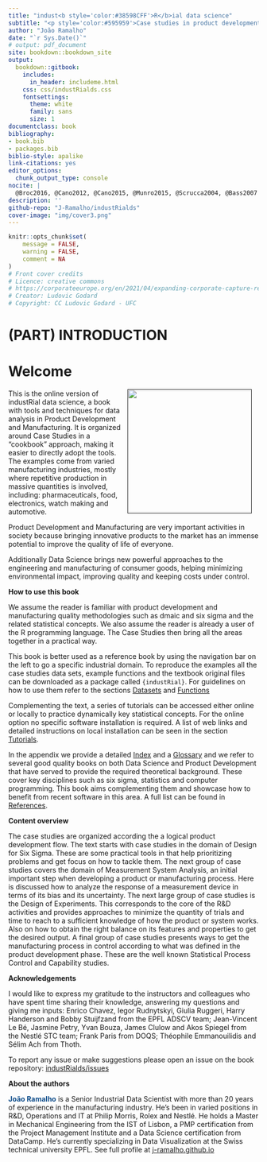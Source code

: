 ```yaml
--- 
title: "indust<b style='color:#38598CFF'>R</b>ial data science"
subtitle: "<p style='color:#595959'>Case studies in product development and manufacturing</p>"
author: "João Ramalho"
date: "`r Sys.Date()`"
# output: pdf_document
site: bookdown::bookdown_site
output:
  bookdown::gitbook:
    includes:
      in_header: includeme.html
    css: css/industRialds.css
    fontsettings:
      theme: white
      family: sans
      size: 1
documentclass: book
bibliography:
- book.bib
- packages.bib
biblio-style: apalike
link-citations: yes
editor_options:
  chunk_output_type: console
nocite: |
  @Broc2016, @Cano2012, @Cano2015, @Munro2015, @Scrucca2004, @Bass2007
description: ''
github-repo: "J-Ramalho/industRialds"
cover-image: "img/cover3.png"
---
```


```r
knitr::opts_chunk$set(
	message = FALSE,
	warning = FALSE,
	comment = NA
)
# Front cover credits
# Licence: creative commons
# https://corporateeurope.org/en/2021/04/expanding-corporate-capture-research-new-eu-joint-undertakings
# Creator: Ludovic Godard 
# Copyright: CC Ludovic Godard - UFC
```

# (PART) INTRODUCTION {-}

# Welcome {-}

<a href="">
  <img src="img/cover.png" width="250" style="margin: 0 1em 0 1em" align="right"/>
</a> 

This is the online version of industRial data science, a book with tools and techniques for data analysis in Product Development and Manufacturing. It is organized around Case Studies in a "cookbook" approach, making it easier to directly adopt the tools. The examples come from varied manufacturing industries, mostly where repetitive production in massive quantities is involved, including: pharmaceuticals, food, electronics, watch making and automotive.

Product Development and Manufacturing are very important activities in society because bringing innovative products to the market has an immense potential to improve the quality of life of everyone. 

Additionally Data Science brings new powerful approaches to the engineering and manufacturing of consumer goods, helping minimizing environmental impact, improving quality and keeping costs under control.

**How to use this book**

We assume the reader is familiar with product development and manufacturing quality methodologies such as dmaic and six sigma and the related statistical concepts. We also assume the reader is already a user of the R programming language. The Case Studies then bring all the areas together in a practical way.

This book is better used as a reference book by using the navigation bar on the left to go a specific industrial domain. To reproduce the examples all the case studies data sets, example functions and the textbook original files can be downloaded as a package called `{industRial}`. For guidelines on how to use them refer to the sections [Datasets](#datasets) and [Functions](#functions)

Complementing the text, a series of tutorials can be accessed either online or locally to practice dynamically key statistical concepts. For the online option no specific software installation is required. A list of web links and detailed instructions on local installation can be seen in the section [Tutorials](#tutorials).

In the appendix we provide a detailed [Index](#contents) and a [Glossary](#glossary) and we refer to several good quality books on both Data Science and Product Development that have served to provide the required theoretical background. These cover key disciplines such as six sigma, statistics and computer programming. This book aims complementing them and showcase how to benefit from recent software in this area. A full list can be found in [References](#references).

**Content overview**

The case studies are organized according the a logical product development flow. The text starts with case studies in the domain of Design for Six Sigma. These are some practical tools in that help prioritizing problems and get focus on how to tackle them. The next group of case studies covers the domain of Measurement System Analysis, an initial important step when developing a product or manufacturing process. Here is discussed how to analyze the response of a measurement device in terms of its bias and its uncertainty. The next large group of case studies is the Design of Experiments. This corresponds to the core of the R&D activities and provides approaches to minimize the quantity of trials and time to reach to a sufficient knowledge of how the product or system works. Also on how to obtain the right balance on its features and properties to get the desired output. A final group of case studies presents ways to get the manufacturing process in control according to what was defined in the product development phase. These are the well known Statistical Process Control and Capability studies.

**Acknowledgements**

I would like to express my gratitude to the instructors and colleagues who have spent time sharing their knowledge, answering my questions and giving me inputs: Enrico Chavez, Iegor Rudnytskyi, Giulia Ruggeri, Harry Handerson and Bobby Stuijfzand from the EPFL ADSCV team; Jean-Vincent Le Bé, Jasmine Petry, Yvan Bouza, James Clulow and Akos Spiegel from the Nestlé STC team; Frank Paris from DOQS; Théophile Emmanouilidis and Sélim Ach from Thoth.

To report any issue or make suggestions please open an issue on the book repository:
[industRialds/issues](https://github.com/J-Ramalho/industRial/issues)

**About the authors**

<b style="color:#104e8b">João Ramalho</b> is a Senior Industrial Data Scientist with more than 20 years of experience in the manufacturing industry. He's been in varied positions in R&D, Operations and IT at Philip Morris, Rolex and Nestlé. He holds a Master in Mechanical Engineering from the IST of Lisbon, a PMP certification from the Project Management Institute and a Data Science certification from DataCamp. He's currently specializing in Data Visualization at the Swiss technical university EPFL. See full profile at [j-ramalho.github.io](https://j-ramalho.github.io/)

